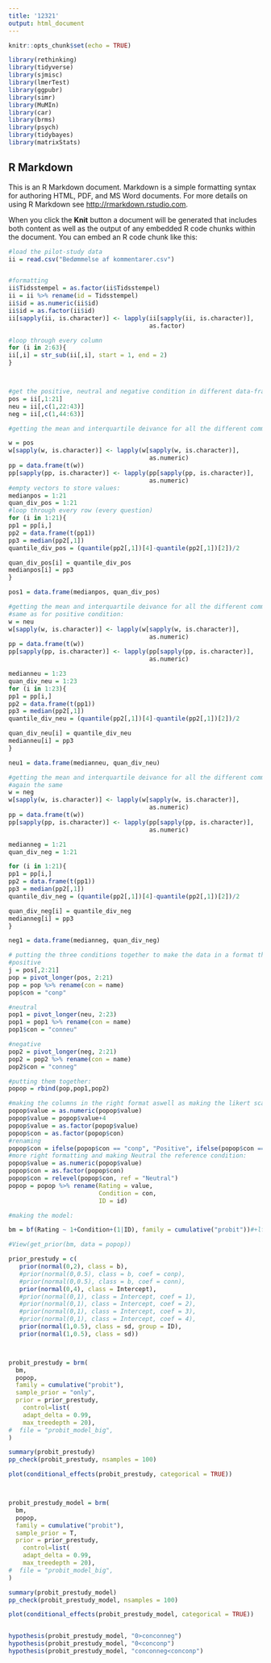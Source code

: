 ```yaml
---
title: '12321'
output: html_document
---
```


```r
knitr::opts_chunk$set(echo = TRUE)

library(rethinking)
library(tidyverse)
library(sjmisc)
library(lmerTest)
library(ggpubr)
library(simr)
library(MuMIn)
library(car)
library(brms)
library(psych)
library(tidybayes)
library(matrixStats)

```

## R Markdown

This is an R Markdown document. Markdown is a simple formatting syntax for authoring HTML, PDF, and MS Word documents. For more details on using R Markdown see <http://rmarkdown.rstudio.com>.

When you click the **Knit** button a document will be generated that includes both content as well as the output of any embedded R code chunks within the document. You can embed an R code chunk like this:


```r
#load the pilot-study data
ii = read.csv("Bedømmelse af kommentarer.csv")


#formatting
ii$Tidsstempel = as.factor(ii$Tidsstempel)
ii = ii %>% rename(id = Tidsstempel)
ii$id = as.numeric(ii$id)
ii$id = as.factor(ii$id)
ii[sapply(ii, is.character)] <- lapply(ii[sapply(ii, is.character)], 
                                       as.factor)

#loop through every column
for (i in 2:63){
ii[,i] = str_sub(ii[,i], start = 1, end = 2)
}



#get the positive, neutral and negative condition in different data-frames for preprocessing:
pos = ii[,1:21]
neu = ii[,c(1,22:43)]
neg = ii[,c(1,44:63)]


```


```r
#getting the mean and interquartile deivance for all the different comments in the positive condition:

w = pos
w[sapply(w, is.character)] <- lapply(w[sapply(w, is.character)], 
                                       as.numeric)
pp = data.frame(t(w))
pp[sapply(pp, is.character)] <- lapply(pp[sapply(pp, is.character)], 
                                       as.numeric)
#empty vectors to store values:
medianpos = 1:21
quan_div_pos = 1:21
#loop through every row (every question)
for (i in 1:21){
pp1 = pp[i,] 
pp2 = data.frame(t(pp1))
pp3 = median(pp2[,1])
quantile_div_pos = (quantile(pp2[,1])[4]-quantile(pp2[,1])[2])/2

quan_div_pos[i] = quantile_div_pos
medianpos[i] = pp3
}

pos1 = data.frame(medianpos, quan_div_pos)
```

```r
#getting the mean and interquartile deivance for all the different comments in the Neutral condition:
#same as for positive condition:
w = neu
w[sapply(w, is.character)] <- lapply(w[sapply(w, is.character)], 
                                       as.numeric)
pp = data.frame(t(w))
pp[sapply(pp, is.character)] <- lapply(pp[sapply(pp, is.character)], 
                                       as.numeric)

medianneu = 1:23
quan_div_neu = 1:23
for (i in 1:23){
pp1 = pp[i,] 
pp2 = data.frame(t(pp1))
pp3 = median(pp2[,1])
quantile_div_neu = (quantile(pp2[,1])[4]-quantile(pp2[,1])[2])/2

quan_div_neu[i] = quantile_div_neu
medianneu[i] = pp3
}

neu1 = data.frame(medianneu, quan_div_neu)
```


```r
#getting the mean and interquartile deivance for all the different comments in the Negative condition:
#again the same
w = neg
w[sapply(w, is.character)] <- lapply(w[sapply(w, is.character)], 
                                       as.numeric)
pp = data.frame(t(w))
pp[sapply(pp, is.character)] <- lapply(pp[sapply(pp, is.character)], 
                                       as.numeric)

medianneg = 1:21
quan_div_neg = 1:21

for (i in 1:21){
pp1 = pp[i,] 
pp2 = data.frame(t(pp1))
pp3 = median(pp2[,1])
quantile_div_neg = (quantile(pp2[,1])[4]-quantile(pp2[,1])[2])/2

quan_div_neg[i] = quantile_div_neg
medianneg[i] = pp3
}

neg1 = data.frame(medianneg, quan_div_neg)
```











```r
# putting the three conditions together to make the data in a format that can be analysed together:
#positive
j = pos[,2:21]
pop = pivot_longer(pos, 2:21)
pop = pop %>% rename(con = name)
pop$con = "conp"

#neutral
pop1 = pivot_longer(neu, 2:23)
pop1 = pop1 %>% rename(con = name)
pop1$con = "conneu"

#negative
pop2 = pivot_longer(neg, 2:21)
pop2 = pop2 %>% rename(con = name)
pop2$con = "conneg"

#putting them together:
popop = rbind(pop,pop1,pop2)

#making the columns in the right format aswell as making the likert scale go from 1-8 because probit models need positive values:
popop$value = as.numeric(popop$value)
popop$value = popop$value+4
popop$value = as.factor(popop$value)
popop$con = as.factor(popop$con)
#renaming
popop$con = ifelse(popop$con == "conp", "Positive", ifelse(popop$con == "conneu", "Neutral", "Negative"))
#more right formatting and making Neutral the reference condition:
popop$value = as.numeric(popop$value)
popop$con = as.factor(popop$con)
popop$con = relevel(popop$con, ref = "Neutral")
popop = popop %>% rename(Rating = value,
                         Condition = con,
                         ID = id)
```


```r
#making the model:

bm = bf(Rating ~ 1+Condition+(1|ID), family = cumulative("probit"))#+lf(disc~0+con, cmc = FALSE)

#View(get_prior(bm, data = popop))

prior_prestudy = c(
   prior(normal(0,2), class = b),
   #prior(normal(0,0.5), class = b, coef = conp),
   #prior(normal(0,0.5), class = b, coef = conn),
   prior(normal(0,4), class = Intercept),
   #prior(normal(0,1), class = Intercept, coef = 1),
   #prior(normal(0,1), class = Intercept, coef = 2),
   #prior(normal(0,1), class = Intercept, coef = 3),
   #prior(normal(0,1), class = Intercept, coef = 4),
   prior(normal(1,0.5), class = sd, group = ID),
   prior(normal(1,0.5), class = sd))



probit_prestudy = brm(
  bm,
  popop,
  family = cumulative("probit"),
  sample_prior = "only",
  prior = prior_prestudy,
    control=list(
    adapt_delta = 0.99,
    max_treedepth = 20),
#  file = "probit_model_big",
)

summary(probit_prestudy)
pp_check(probit_prestudy, nsamples = 100)

plot(conditional_effects(probit_prestudy, categorical = TRUE))



probit_prestudy_model = brm(
  bm,
  popop,
  family = cumulative("probit"),
  sample_prior = T,
  prior = prior_prestudy,
    control=list(
    adapt_delta = 0.99,
    max_treedepth = 20),
#  file = "probit_model_big",
)

summary(probit_prestudy_model)
pp_check(probit_prestudy_model, nsamples = 100)

plot(conditional_effects(probit_prestudy_model, categorical = TRUE))


hypothesis(probit_prestudy_model, "0>conconneg")
hypothesis(probit_prestudy_model, "0<conconp")
hypothesis(probit_prestudy_model, "conconneg<conconp")


```

